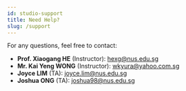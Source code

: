 ```yaml
---
id: studio-support
title: Need Help?
slug: /support
---
```


For any questions, feel free to contact:

- **Prof. Xiaogang HE** (Instructor): [hexg@nus.edu.sg](mailto:hexg@nus.edu.sg) 
- **Mr. Kai Yeng WONG** (Instructor): [wkyura@yahoo.com.sg](mailto:wkyura@yahoo.com.sg) 
- **Joyce LIM** (TA): [joyce.lim@nus.edu.sg](mailto:joyce.lim@nus.edu.sg)
- **Joshua ONG** (TA): [joshua98@nus.edu.sg](mailto:joshua98@nus.edu.sg)
